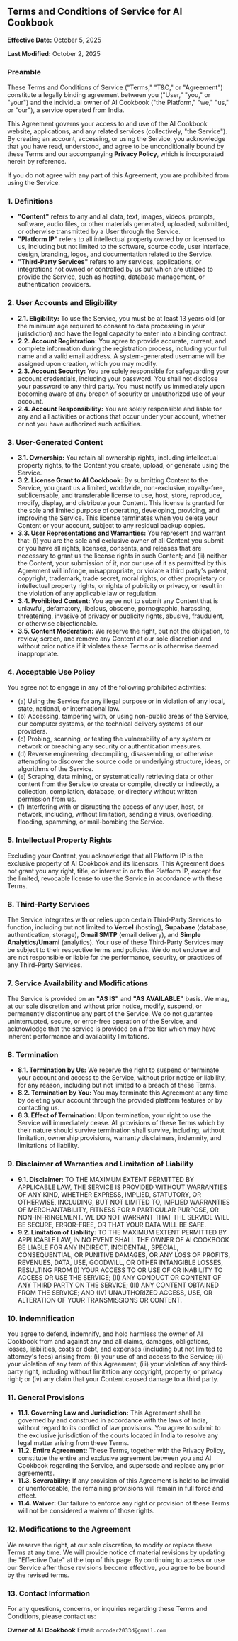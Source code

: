 ## Terms and Conditions of Service for AI Cookbook

**Effective Date:** October 5, 2025

**Last Modified:** October 2, 2025

### Preamble

These Terms and Conditions of Service ("Terms," "T&C," or "Agreement") constitute a legally binding agreement between you ("User," "you," or "your") and the individual owner of AI Cookbook ("the Platform," "we," "us," or "our"), a service operated from India.

This Agreement governs your access to and use of the AI Cookbook website, applications, and any related services (collectively, "the Service"). By creating an account, accessing, or using the Service, you acknowledge that you have read, understood, and agree to be unconditionally bound by these Terms and our accompanying **Privacy Policy**, which is incorporated herein by reference.

If you do not agree with any part of this Agreement, you are prohibited from using the Service.

### 1. Definitions

- **"Content"** refers to any and all data, text, images, videos, prompts, software, audio files, or other materials generated, uploaded, submitted, or otherwise transmitted by a User through the Service.
- **"Platform IP"** refers to all intellectual property owned by or licensed to us, including but not limited to the software, source code, user interface, design, branding, logos, and documentation related to the Service.
- **"Third-Party Services"** refers to any services, applications, or integrations not owned or controlled by us but which are utilized to provide the Service, such as hosting, database management, or authentication providers.

### 2. User Accounts and Eligibility

- **2.1. Eligibility:** To use the Service, you must be at least 13 years old (or the minimum age required to consent to data processing in your jurisdiction) and have the legal capacity to enter into a binding contract.
- **2.2. Account Registration:** You agree to provide accurate, current, and complete information during the registration process, including your full name and a valid email address. A system-generated username will be assigned upon creation, which you may modify.
- **2.3. Account Security:** You are solely responsible for safeguarding your account credentials, including your password. You shall not disclose your password to any third party. You must notify us immediately upon becoming aware of any breach of security or unauthorized use of your account.
- **2.4. Account Responsibility:** You are solely responsible and liable for any and all activities or actions that occur under your account, whether or not you have authorized such activities.

### 3. User-Generated Content

- **3.1. Ownership:** You retain all ownership rights, including intellectual property rights, to the Content you create, upload, or generate using the Service.
- **3.2. License Grant to AI Cookbook:** By submitting Content to the Service, you grant us a limited, worldwide, non-exclusive, royalty-free, sublicensable, and transferable license to use, host, store, reproduce, modify, display, and distribute your Content. This license is granted for the sole and limited purpose of operating, developing, providing, and improving the Service. This license terminates when you delete your Content or your account, subject to any residual backup copies.
- **3.3. User Representations and Warranties:** You represent and warrant that: (i) you are the sole and exclusive owner of all Content you submit or you have all rights, licenses, consents, and releases that are necessary to grant us the license rights in such Content; and (ii) neither the Content, your submission of it, nor our use of it as permitted by this Agreement will infringe, misappropriate, or violate a third party's patent, copyright, trademark, trade secret, moral rights, or other proprietary or intellectual property rights, or rights of publicity or privacy, or result in the violation of any applicable law or regulation.
- **3.4. Prohibited Content:** You agree not to submit any Content that is unlawful, defamatory, libelous, obscene, pornographic, harassing, threatening, invasive of privacy or publicity rights, abusive, fraudulent, or otherwise objectionable.
- **3.5. Content Moderation:** We reserve the right, but not the obligation, to review, screen, and remove any Content at our sole discretion and without prior notice if it violates these Terms or is otherwise deemed inappropriate.

### 4. Acceptable Use Policy

You agree not to engage in any of the following prohibited activities:

- (a) Using the Service for any illegal purpose or in violation of any local, state, national, or international law.
- (b) Accessing, tampering with, or using non-public areas of the Service, our computer systems, or the technical delivery systems of our providers.
- (c) Probing, scanning, or testing the vulnerability of any system or network or breaching any security or authentication measures.
- (d) Reverse engineering, decompiling, disassembling, or otherwise attempting to discover the source code or underlying structure, ideas, or algorithms of the Service.
- (e) Scraping, data mining, or systematically retrieving data or other content from the Service to create or compile, directly or indirectly, a collection, compilation, database, or directory without written permission from us.
- (f) Interfering with or disrupting the access of any user, host, or network, including, without limitation, sending a virus, overloading, flooding, spamming, or mail-bombing the Service.

### 5. Intellectual Property Rights

Excluding your Content, you acknowledge that all Platform IP is the exclusive property of AI Cookbook and its licensors. This Agreement does not grant you any right, title, or interest in or to the Platform IP, except for the limited, revocable license to use the Service in accordance with these Terms.

### 6. Third-Party Services

The Service integrates with or relies upon certain Third-Party Services to function, including but not limited to **Vercel** (hosting), **Supabase** (database, authentication, storage), **Gmail SMTP** (email delivery), and **Simple Analytics/Umami** (analytics). Your use of these Third-Party Services may be subject to their respective terms and policies. We do not endorse and are not responsible or liable for the performance, security, or practices of any Third-Party Services.

### 7. Service Availability and Modifications

The Service is provided on an **"AS IS"** and **"AS AVAILABLE"** basis. We may, at our sole discretion and without prior notice, modify, suspend, or permanently discontinue any part of the Service. We do not guarantee uninterrupted, secure, or error-free operation of the Service, and acknowledge that the service is provided on a free tier which may have inherent performance and availability limitations.

### 8. Termination

- **8.1. Termination by Us:** We reserve the right to suspend or terminate your account and access to the Service, without prior notice or liability, for any reason, including but not limited to a breach of these Terms.
- **8.2. Termination by You:** You may terminate this Agreement at any time by deleting your account through the provided platform features or by contacting us.
- **8.3. Effect of Termination:** Upon termination, your right to use the Service will immediately cease. All provisions of these Terms which by their nature should survive termination shall survive, including, without limitation, ownership provisions, warranty disclaimers, indemnity, and limitations of liability.

### 9. Disclaimer of Warranties and Limitation of Liability

- **9.1. Disclaimer:** TO THE MAXIMUM EXTENT PERMITTED BY APPLICABLE LAW, THE SERVICE IS PROVIDED WITHOUT WARRANTIES OF ANY KIND, WHETHER EXPRESS, IMPLIED, STATUTORY, OR OTHERWISE, INCLUDING, BUT NOT LIMITED TO, IMPLIED WARRANTIES OF MERCHANTABILITY, FITNESS FOR A PARTICULAR PURPOSE, OR NON-INFRINGEMENT. WE DO NOT WARRANT THAT THE SERVICE WILL BE SECURE, ERROR-FREE, OR THAT YOUR DATA WILL BE SAFE.
- **9.2. Limitation of Liability:** TO THE MAXIMUM EXTENT PERMITTED BY APPLICABLE LAW, IN NO EVENT SHALL THE OWNER OF AI COOKBOOK BE LIABLE FOR ANY INDIRECT, INCIDENTAL, SPECIAL, CONSEQUENTIAL, OR PUNITIVE DAMAGES, OR ANY LOSS OF PROFITS, REVENUES, DATA, USE, GOODWILL, OR OTHER INTANGIBLE LOSSES, RESULTING FROM (I) YOUR ACCESS TO OR USE OF OR INABILITY TO ACCESS OR USE THE SERVICE; (II) ANY CONDUCT OR CONTENT OF ANY THIRD PARTY ON THE SERVICE; (III) ANY CONTENT OBTAINED FROM THE SERVICE; AND (IV) UNAUTHORIZED ACCESS, USE, OR ALTERATION OF YOUR TRANSMISSIONS OR CONTENT.

### 10. Indemnification

You agree to defend, indemnify, and hold harmless the owner of AI Cookbook from and against any and all claims, damages, obligations, losses, liabilities, costs or debt, and expenses (including but not limited to attorney's fees) arising from: (i) your use of and access to the Service; (ii) your violation of any term of this Agreement; (iii) your violation of any third-party right, including without limitation any copyright, property, or privacy right; or (iv) any claim that your Content caused damage to a third party.

### 11. General Provisions

- **11.1. Governing Law and Jurisdiction:** This Agreement shall be governed by and construed in accordance with the laws of India, without regard to its conflict of law provisions. You agree to submit to the exclusive jurisdiction of the courts located in India to resolve any legal matter arising from these Terms.
- **11.2. Entire Agreement:** These Terms, together with the Privacy Policy, constitute the entire and exclusive agreement between you and AI Cookbook regarding the Service, and supersede and replace any prior agreements.
- **11.3. Severability:** If any provision of this Agreement is held to be invalid or unenforceable, the remaining provisions will remain in full force and effect.
- **11.4. Waiver:** Our failure to enforce any right or provision of these Terms will not be considered a waiver of those rights.

### 12. Modifications to the Agreement

We reserve the right, at our sole discretion, to modify or replace these Terms at any time. We will provide notice of material revisions by updating the "Effective Date" at the top of this page. By continuing to access or use our Service after those revisions become effective, you agree to be bound by the revised terms.

### 13. Contact Information

For any questions, concerns, or inquiries regarding these Terms and Conditions, please contact us:

**Owner of AI Cookbook**
Email: `mrcoder2033d@gmail.com`
